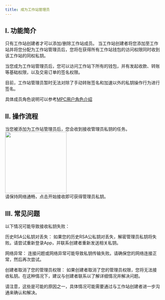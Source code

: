 ```yaml
---
title: 成为工作站管理员
---
```


## I. 功能简介

<Note>只有工作站创建者才可以添加/删除工作站成员。</Note>
当工作站创建者将您添加至工作站并将您分配为工作站管理员后，您将在获得所有工作站钱包的访问权限同时收到该工作站的同权私钥。

<Tip> 
当您成为工作站管理员后，您可以访问工作站下所有的钱包，并有发起收款、转账等基础权限，以及交易订单的签名权限。

目前，工作站管理员暂时无法对除了手动转账签名和加速以外的私钥操作行为进行签名。

具体成员角色说明可以参考[MPC用户角色介绍](/help-center/manage-mpc/user-setting/user-role)
</Tip>




## II. 操作流程

<Steps>
<Step title="打开App，选择工作流模块">
   当您被添加为工作站管理员后，您会收到接收管理员私钥的任务。

<div className="w-full flex items-center justify-center">
        <img src="/images/user-guide/privatekeyrightreceiving.jpeg" width="200"/>
</div>
</Step>

<Step title="接收私钥">
请保持网络通畅，点击开始接收即可获得管理员私钥。
</Step>

</Steps>


## III. 常见问题

<Accordion title="有哪些情况会导致我无法接收私钥？">
以下情况可能导致接收私钥失败：

历史RSA公私钥对丢失： 如果您的历史RSA公私钥对丢失，解密管理员私钥将失败。请尝试重新登录App，并联系创建者重新发送相关私钥。

网络异常： 连接问题或网络异常可能导致私钥传输失败。请确保您的网络连接正常，然后再次尝试。

创建者取消了您的管理员权限： 如果创建者取消了您的管理员权限，您将无法接收私钥。在这种情况下，建议与创建者联系以了解详细情况并解决问题。

请注意，这些是可能的原因之一，具体情况可能需要通过与工作站创建者进一步沟通来确认和解决。
</Accordion>


